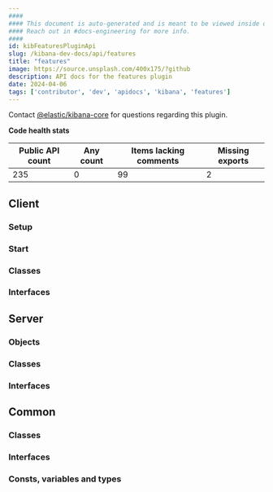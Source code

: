 ```yaml
---
####
#### This document is auto-generated and is meant to be viewed inside our experimental, new docs system.
#### Reach out in #docs-engineering for more info.
####
id: kibFeaturesPluginApi
slug: /kibana-dev-docs/api/features
title: "features"
image: https://source.unsplash.com/400x175/?github
description: API docs for the features plugin
date: 2024-04-06
tags: ['contributor', 'dev', 'apidocs', 'kibana', 'features']
---
```




Contact [@elastic/kibana-core](https://github.com/orgs/elastic/teams/kibana-core) for questions regarding this plugin.

**Code health stats**

| Public API count  | Any count | Items lacking comments | Missing exports |
|-------------------|-----------|------------------------|-----------------|
| 235 | 0 | 99 | 2 |

## Client

### Setup
<DocDefinitionList data={[featuresObj.client.setup]}/>

### Start
<DocDefinitionList data={[featuresObj.client.start]}/>

### Classes
<DocDefinitionList data={featuresObj.client.classes}/>

### Interfaces
<DocDefinitionList data={featuresObj.client.interfaces}/>

## Server

### Objects
<DocDefinitionList data={featuresObj.server.objects}/>

### Classes
<DocDefinitionList data={featuresObj.server.classes}/>

### Interfaces
<DocDefinitionList data={featuresObj.server.interfaces}/>

## Common

### Classes
<DocDefinitionList data={featuresObj.common.classes}/>

### Interfaces
<DocDefinitionList data={featuresObj.common.interfaces}/>

### Consts, variables and types
<DocDefinitionList data={featuresObj.common.misc}/>

